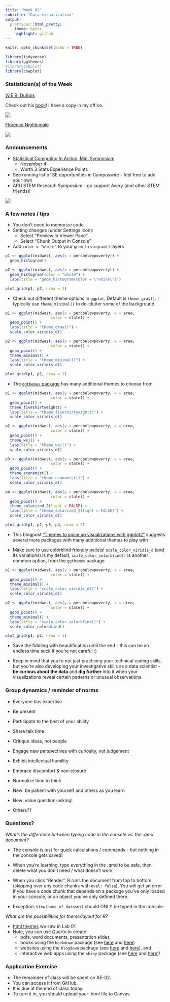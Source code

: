 ```yaml
---
title: "Week 02"
subtitle: "Data visualization"
output: 
  prettydoc::html_pretty:
    theme: hpstr
    highlight: github
---
```


```r
knitr::opts_chunk$set(echo = TRUE)
```

```r
library(tidyverse)
library(ggthemes)
#library(bbplot)
library(cowplot)
```

### Statistician(s) of the Week

[W.E.B. DuBois](https://hardin47.github.io/CURV/scholars/dubois.html)

Check out his [book](https://www.amazon.com/W-Boiss-Data-Portraits-Visualizing/dp/1616897066)! I have a copy in my office.

![](img/DuBois.png)

[Florence Nightingale](https://hardin47.github.io/CURV/scholars/nightingale.html)

![](img/florence.webp)

### Announcements

-   [Statistical Computing In Action, Mini Symposium](https://asa-ssc.github.io/minisymp2023/)
    -   November 4
    -   Worth 3 Stats Experience Points
-   See running list of SE opportunities in Campuswire - feel free to add your own
-   APU STEM Research Symposium - go support Avery (and other STEM friends)!

![](images/2023_SRS_flyer_APU125.png)

### A few notes / tips

-   You don't need to memorize code
-   Setting changes (under Settings icon):
    -   Select "Preview in Viewer Pane"
    -   Select "Chunk Output in Console"
-   Add `color = "white"` to your `geom_histogram()` layers

```r
p1 <- ggplot(midwest, aes(x = percbelowpoverty)) +
  geom_histogram()

p2 <- ggplot(midwest, aes(x = percbelowpoverty)) +
  geom_histogram(color = "white") +
  labs(title = "geom_histogram(color = \"white\")")

plot_grid(p1, p2, nrow = 1)
```

-   Check out different theme options in `ggplot`. Default is `theme_gray()`. I typically use `theme_minimal()` to de-clutter some of the background.

```r
p1 <- ggplot(midwest, aes(y = percbelowpoverty, x = area,
                    color = state)) +
  geom_point() +
  labs(title = "theme_gray()") +
  scale_color_viridis_d()

p2 <- ggplot(midwest, aes(y = percbelowpoverty, x = area,
                    color = state)) +
  geom_point() +
  theme_minimal() +
  labs(title = "theme_minimal()") +
  scale_color_viridis_d()

plot_grid(p1, p2, nrow = 1)
```

-   The [`ggthemes` package](https://github.com/jrnold/ggthemes) has many additional themes to choose from

```r
p1 <- ggplot(midwest, aes(y = percbelowpoverty, x = area,
                    color = state)) +
  geom_point() +
  theme_fivethirtyeight() +
  labs(title = "theme_fivethirtyeight()") +
  scale_color_viridis_d()

p2 <- ggplot(midwest, aes(y = percbelowpoverty, x = area,
                    color = state)) +
  geom_point() +
  theme_wsj() +
  labs(title = "theme_wsj()") +
  scale_color_viridis_d()

p3 <- ggplot(midwest, aes(y = percbelowpoverty, x = area,
                    color = state)) +
  geom_point() +
  theme_economist() +
  labs(title = "theme_economist()") +
  scale_color_viridis_d()

p4 <- ggplot(midwest, aes(y = percbelowpoverty, x = area,
                    color = state)) +
  geom_point() +
  theme_solarized_2(light = FALSE) +
  labs(title = "theme_solarized_2(light = FALSE)") +
  scale_color_viridis_d()

plot_grid(p1, p2, p3, p4, nrow = 2)
```

-   This blogpost ["Themes to spice up visualizations with ggplot2"](https://towardsdatascience.com/themes-to-spice-up-visualizations-with-ggplot2-3e275038dafa) suggests several more packages with many additional themes to play with

-   Make sure to use colorblind friendly pallets! `scale_color_viridis_d` (and its variations) is my default, `scale_color_colorblind()` is another common option, from the `ggthemes` package

```r
p1 <- ggplot(midwest, aes(y = percbelowpoverty, x = area,
                    color = state)) +
  geom_point() +
  theme_minimal() +
  labs(title = "scale_color_viridis_d()") +
  scale_color_viridis_d()

p2 <- ggplot(midwest, aes(y = percbelowpoverty, x = area,
                    color = state)) +
  geom_point() +
  theme_minimal() +
  labs(title = "scale_color_colorblind()") +
  scale_color_colorblind()

plot_grid(p1, p2, nrow = 1)
```

-   Save the fiddling with beautification until the end - this can be an endless time suck if you're not careful :)

-   Keep in mind that you're not just practicing your technical coding skills, but you're also developing your investigative skills as a data scientist - **be curious about the data** and **dig further** into it when your visualizations reveal certain patterns or unusual observations.

### Group dynamics / reminder of norms

-   Everyone has expertise

-   Be present

-   Participate to the best of your ability

-   Share talk time

-   Critique ideas, not people

-   Engage new perspectives with curiosity, not judgement

-   Exhibit intellectual humility

-   Embrace discomfort & non-closure

-   Normalize time to think

-   New: be patient with yourself and others as you learn

-   New: value question-asking!

-   Others??

### Questions?

*What's the difference between typing code in the console vs. the .qmd document?*

-   The console is just for quick calculations / commands - but nothing in the console gets saved!

-   When you're learning, type everything in the .qmd to be safe, then delete what you don't need / what doesn't work

-   When you click "Render", R runs the document from top to bottom (skipping over any code chunks with `eval: false`). You will get an error if you have a code chunk that depends on a package you've only loaded in your console, or an object you've only defined there.

-   Exception: `View(name_of_dataset)` should ONLY be typed in the console.

*What are the possibilities for theme/layout for R?*

-   [html themes](https://www.datadreaming.org/post/r-markdown-theme-gallery/) we saw in Lab 01
-   Note, you can use Quarto to create
    -   pdfs, word documents, presentation slides
    -   books using the `bookdown` package (see [here](https://openintro-ims.netlify.app) and [here](https://nustat.github.io/intro-stat-ds/))
    -   websites using the `blogdown` package (see [here](https://www.silviacanelon.com) and [here](https://katie-fitzgerald.netlify.app)), and
    -   interactive web apps using the `shiny` package (see [here](https://gallery.shinyapps.io/freedom-press-index/?_ga=2.81315735.1827555729.1662265788-1653842836.1662265788#home) and [here](https://kgfitz.shinyapps.io/confidence_intervals/?_ga=2.165073215.1872464027.1644259610-1518862278.1644259610))!

### Application Exercise

-   The remainder of class will be spent on AE-02.
-   You can access it from GitHub.
-   It is due at the end of class today.
-   To turn it in, you should upload your .html file to Canvas.
